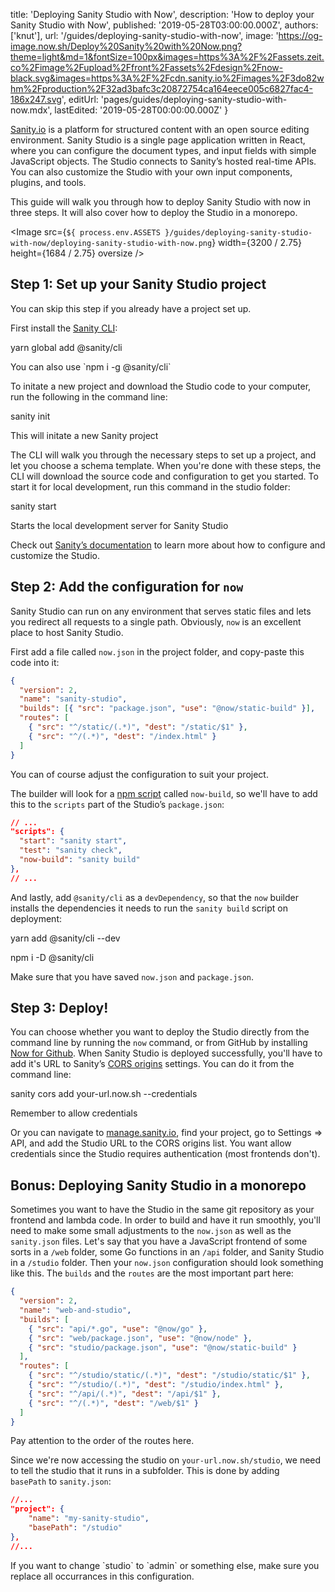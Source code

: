 
  title: 'Deploying Sanity Studio with Now',
  description: 'How to deploy your Sanity Studio with Now',
  published: '2019-05-28T03:00:00.000Z',
  authors: ['knut'],
  url: '/guides/deploying-sanity-studio-with-now',
  image:
    'https://og-image.now.sh/Deploy%20Sanity%20with%20Now.png?theme=light&md=1&fontSize=100px&images=https%3A%2F%2Fassets.zeit.co%2Fimage%2Fupload%2Ffront%2Fassets%2Fdesign%2Fnow-black.svg&images=https%3A%2F%2Fcdn.sanity.io%2Fimages%2F3do82whm%2Fproduction%2F32ad3bafc3c20872754ca164eece005c6827fac4-186x247.svg',
  editUrl: 'pages/guides/deploying-sanity-studio-with-now.mdx',
  lastEdited: '2019-05-28T00:00:00.000Z'
}

[Sanity.io](https://www.sanity.io) is a platform for structured content with an open source editing environment. Sanity Studio is a single page application written in React, where you can configure the document types, and input fields with simple JavaScript objects. The Studio connects to Sanity’s hosted real-time APIs. You can also customize the Studio with your own input components, plugins, and tools.

This guide will walk you through how to deploy Sanity Studio with now in three steps. It will also cover how to deploy the Studio in a monorepo.

<Image
  src={`${
    process.env.ASSETS
  }/guides/deploying-sanity-studio-with-now/deploying-sanity-studio-with-now.png`}
  width={3200 / 2.75}
  height={1684 / 2.75}
  oversize
/>

## Step 1: Set up your Sanity Studio project

<Note>You can skip this step if you already have a project set up.</Note>

First install the [Sanity CLI](https://www.npmjs.com/package/@sanity/cli):

<TerminalInput>yarn global add @sanity/cli</TerminalInput>
<Caption>You can also use `npm i -g @sanity/cli`</Caption>

To initate a new project and download the Studio code to your computer, run the following in the command line:

<TerminalInput>sanity init</TerminalInput>
<Caption>This will initate a new Sanity project</Caption>

The CLI will walk you through the necessary steps to set up a project, and let you choose a schema template. When you're done with these steps, the CLI will download the source code and configuration to get you started. To start it for local development, run this command in the studio folder:

<TerminalInput>sanity start</TerminalInput>
<Caption>Starts the local development server for Sanity Studio</Caption>

Check out [Sanity’s documentation](https://sanity.io/docs) to learn more about how to configure and customize the Studio.

## Step 2: Add the configuration for `now`

Sanity Studio can run on any environment that serves static files and lets you redirect all requests to a single path. Obviously, `now` is an excellent place to host Sanity Studio.

First add a file called `now.json` in the project folder, and copy-paste this code into it:

```json
{
  "version": 2,
  "name": "sanity-studio",
  "builds": [{ "src": "package.json", "use": "@now/static-build" }],
  "routes": [
    { "src": "^/static/(.*)", "dest": "/static/$1" },
    { "src": "^/(.*)", "dest": "/index.html" }
  ]
}
```

<Caption>
  You can of course adjust the configuration to suit your project.
</Caption>

The builder will look for a [npm script](https://docs.npmjs.com/misc/scripts) called `now-build`, so we'll have to add this to the `scripts` part of the Studio’s `package.json`:

```json
// ...
"scripts": {
  "start": "sanity start",
  "test": "sanity check",
  "now-build": "sanity build"
},
// ...
```

And lastly, add `@sanity/cli` as a `devDependency`, so that the `now` builder installs the dependencies it needs to run the `sanity build` script on deployment:

<TerminalInput>yarn add @sanity/cli --dev</TerminalInput>
<Caption>npm i -D @sanity/cli</Caption>

Make sure that you have saved `now.json` and `package.json`.

## Step 3: Deploy!

You can choose whether you want to deploy the Studio directly from the command line by running the `now` command, or from GitHub by installing [Now for Github](https://zeit.co/docs/v2/integrations/now-for-github). When Sanity Studio is deployed successfully, you'll have to add it's URL to Sanity’s [CORS origins](https://www.sanity.io/docs/front-ends/cors) settings. You can do it from the command line:

<TerminalInput>sanity cors add your-url.now.sh --credentials</TerminalInput>
<Caption>Remember to allow credentials</Caption>

Or you can navigate to [manage.sanity.io](https://manage.sanity.io), find your project, go to Settings => API, and add the Studio URL to the CORS origins list. You want allow credentials since the Studio requires authentication (most frontends don't).

## Bonus: Deploying Sanity Studio in a monorepo

Sometimes you want to have the Studio in the same git repository as your frontend and lambda code. In order to build and have it run smoothly, you'll need to make some small adjustments to the `now.json` as well as the `sanity.json` files. Let's say that you have a JavaScript frontend of some sorts in a `/web` folder, some Go functions in an `/api` folder, and Sanity Studio in a `/studio` folder. Then your `now.json` configuration should look something like this. The `builds` and the `routes` are the most important part here:

```json
{
  "version": 2,
  "name": "web-and-studio",
  "builds": [
    { "src": "api/*.go", "use": "@now/go" },
    { "src": "web/package.json", "use": "@now/node" },
    { "src": "studio/package.json", "use": "@now/static-build" }
  ],
  "routes": [
    { "src": "^/studio/static/(.*)", "dest": "/studio/static/$1" },
    { "src": "^/studio/(.*)", "dest": "/studio/index.html" },
    { "src": "^/api/(.*)", "dest": "/api/$1" },
    { "src": "^/(.*)", "dest": "/web/$1" }
  ]
}
```

<Caption>Pay attention to the order of the routes here.</Caption>

Since we're now accessing the studio on `your-url.now.sh/studio`, we need to tell the studio that it runs in a subfolder. This is done by adding `basePath` to `sanity.json`:

```json
//...
"project": {
    "name": "my-sanity-studio",
    "basePath": "/studio"
},
//...
```

<Note>
  If you want to change `studio` to `admin` or something else, make sure you
  replace all occurrances in this configuration.
</Note>

